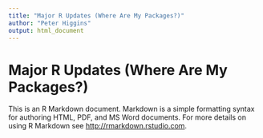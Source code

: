 ```yaml
---
title: "Major R Updates (Where Are My Packages?)"
author: "Peter Higgins"
output: html_document
---
```




# Major R Updates (Where Are My Packages?)

This is an R Markdown document. Markdown is a simple formatting syntax for authoring HTML, PDF, and MS Word documents. For more details on using R Markdown see <http://rmarkdown.rstudio.com>.

